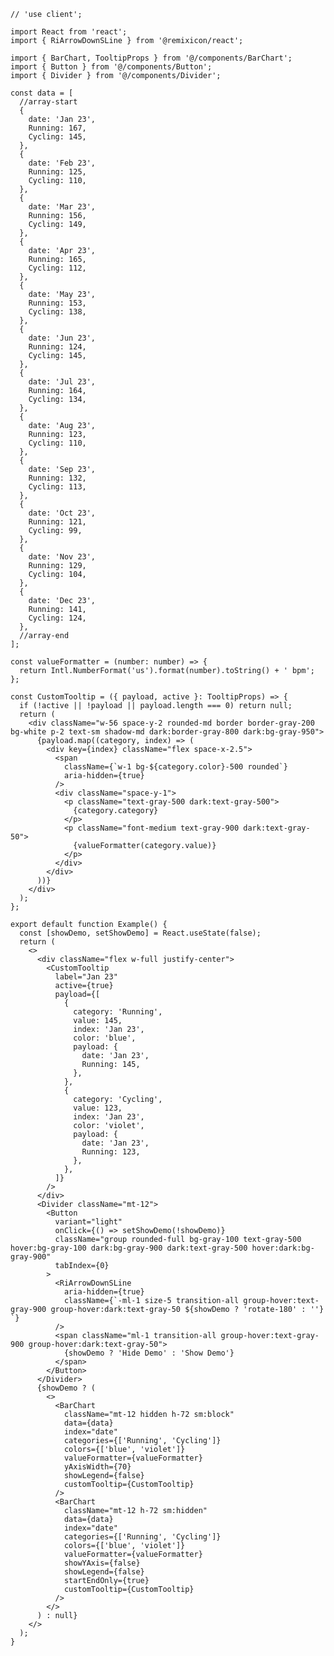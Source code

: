 ````tsx
// 'use client';

import React from 'react';
import { RiArrowDownSLine } from '@remixicon/react';

import { BarChart, TooltipProps } from '@/components/BarChart';
import { Button } from '@/components/Button';
import { Divider } from '@/components/Divider';

const data = [
  //array-start
  {
    date: 'Jan 23',
    Running: 167,
    Cycling: 145,
  },
  {
    date: 'Feb 23',
    Running: 125,
    Cycling: 110,
  },
  {
    date: 'Mar 23',
    Running: 156,
    Cycling: 149,
  },
  {
    date: 'Apr 23',
    Running: 165,
    Cycling: 112,
  },
  {
    date: 'May 23',
    Running: 153,
    Cycling: 138,
  },
  {
    date: 'Jun 23',
    Running: 124,
    Cycling: 145,
  },
  {
    date: 'Jul 23',
    Running: 164,
    Cycling: 134,
  },
  {
    date: 'Aug 23',
    Running: 123,
    Cycling: 110,
  },
  {
    date: 'Sep 23',
    Running: 132,
    Cycling: 113,
  },
  {
    date: 'Oct 23',
    Running: 121,
    Cycling: 99,
  },
  {
    date: 'Nov 23',
    Running: 129,
    Cycling: 104,
  },
  {
    date: 'Dec 23',
    Running: 141,
    Cycling: 124,
  },
  //array-end
];

const valueFormatter = (number: number) => {
  return Intl.NumberFormat('us').format(number).toString() + ' bpm';
};

const CustomTooltip = ({ payload, active }: TooltipProps) => {
  if (!active || !payload || payload.length === 0) return null;
  return (
    <div className="w-56 space-y-2 rounded-md border border-gray-200 bg-white p-2 text-sm shadow-md dark:border-gray-800 dark:bg-gray-950">
      {payload.map((category, index) => (
        <div key={index} className="flex space-x-2.5">
          <span
            className={`w-1 bg-${category.color}-500 rounded`}
            aria-hidden={true}
          />
          <div className="space-y-1">
            <p className="text-gray-500 dark:text-gray-500">
              {category.category}
            </p>
            <p className="font-medium text-gray-900 dark:text-gray-50">
              {valueFormatter(category.value)}
            </p>
          </div>
        </div>
      ))}
    </div>
  );
};

export default function Example() {
  const [showDemo, setShowDemo] = React.useState(false);
  return (
    <>
      <div className="flex w-full justify-center">
        <CustomTooltip
          label="Jan 23"
          active={true}
          payload={[
            {
              category: 'Running',
              value: 145,
              index: 'Jan 23',
              color: 'blue',
              payload: {
                date: 'Jan 23',
                Running: 145,
              },
            },
            {
              category: 'Cycling',
              value: 123,
              index: 'Jan 23',
              color: 'violet',
              payload: {
                date: 'Jan 23',
                Running: 123,
              },
            },
          ]}
        />
      </div>
      <Divider className="mt-12">
        <Button
          variant="light"
          onClick={() => setShowDemo(!showDemo)}
          className="group rounded-full bg-gray-100 text-gray-500 hover:bg-gray-100 dark:bg-gray-900 dark:text-gray-500 hover:dark:bg-gray-900"
          tabIndex={0}
        >
          <RiArrowDownSLine
            aria-hidden={true}
            className={`-ml-1 size-5 transition-all group-hover:text-gray-900 group-hover:dark:text-gray-50 ${showDemo ? 'rotate-180' : ''} `}
          />
          <span className="ml-1 transition-all group-hover:text-gray-900 group-hover:dark:text-gray-50">
            {showDemo ? 'Hide Demo' : 'Show Demo'}
          </span>
        </Button>
      </Divider>
      {showDemo ? (
        <>
          <BarChart
            className="mt-12 hidden h-72 sm:block"
            data={data}
            index="date"
            categories={['Running', 'Cycling']}
            colors={['blue', 'violet']}
            valueFormatter={valueFormatter}
            yAxisWidth={70}
            showLegend={false}
            customTooltip={CustomTooltip}
          />
          <BarChart
            className="mt-12 h-72 sm:hidden"
            data={data}
            index="date"
            categories={['Running', 'Cycling']}
            colors={['blue', 'violet']}
            valueFormatter={valueFormatter}
            showYAxis={false}
            showLegend={false}
            startEndOnly={true}
            customTooltip={CustomTooltip}
          />
        </>
      ) : null}
    </>
  );
}

````